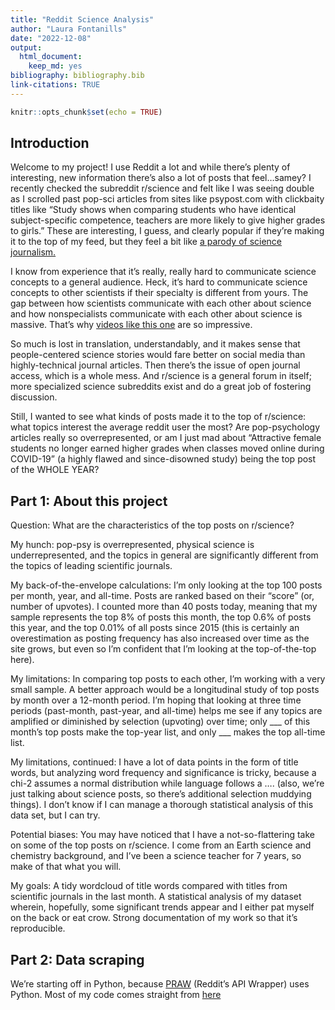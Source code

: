 ```yaml
---
title: "Reddit Science Analysis"
author: "Laura Fontanills"
date: "2022-12-08"
output: 
  html_document: 
    keep_md: yes
bibliography: bibliography.bib
link-citations: TRUE
---
```


```r
knitr::opts_chunk$set(echo = TRUE)
```

## Introduction
Welcome to my project! I use Reddit a lot and while there's plenty of interesting, new information there's also a lot of posts that feel...samey? I recently checked the subreddit r/science and felt like I was seeing double as I scrolled past pop-sci articles from sites like psypost.com with clickbaity titles like "Study shows when comparing students who have identical subject-specific competence, teachers are more likely to give higher grades to girls." These are interesting, I guess, and clearly popular if they're making it to the top of my feed, but they feel a bit like [a parody of science journalism.](https://www.smbc-comics.com/comic/science-journalism)

I know from experience that it's really, really hard to communicate science concepts to a general audience. Heck, it's hard to communicate science concepts to other scientists if their specialty is different from yours. The gap between how scientists communicate with each other about science and how nonspecialists communicate with each other about science is massive. That's why [videos like this one](https://www.youtube.com/watch?v=hYip_Vuv8J0) are so impressive.

So much is lost in translation, understandably, and it makes sense that people-centered science stories would fare better on social media than highly-technical journal articles. Then there's the issue of open journal access, which is a whole mess. And r/science is a general forum in itself; more specialized science subreddits exist and do a great job of fostering discussion. 

Still, I wanted to see what kinds of posts made it to the top of r/science: what topics interest the average reddit user the most? Are pop-psychology articles really so overrepresented, or am I just  mad about "Attractive female students no longer earned higher grades when classes moved online during COVID-19" (a highly flawed and since-disowned study) being the top post of the WHOLE YEAR?

## Part 1: About this project
Question: What are the characteristics of the top posts on r/science?

My hunch: pop-psy is overrepresented, physical science is underrepresented, and the topics in general are significantly different from the topics of leading scientific journals.

My back-of-the-envelope calculations: I'm only looking at the top 100 posts per month, year, and all-time. Posts are ranked based on their "score" (or, number of upvotes). I counted more than 40 posts today, meaning that my sample represents the top 8% of posts this month, the top 0.6% of posts this year, and the top 0.01% of all posts since 2015 (this is certainly an overestimation as posting frequency has also increased over time as the site grows, but even so I'm confident that I'm looking at the top-of-the-top here).

My limitations: In comparing top posts to each other, I'm working with a very small sample. A better approach would be a longitudinal study of top posts by month over a 12-month period. I'm hoping that looking at three time periods (past-month, past-year, and all-time) helps me see if any topics are amplified or diminished by selection (upvoting) over time; only ___ of this month's top posts make the top-year list, and only ___ makes the top all-time list. 

My limitations, continued: I have a lot of data points in the form of title words, but analyzing word frequency and significance is tricky, because a chi-2 assumes a normal distribution while language follows a .... (also, we're just talking about science posts, so there's additional selection muddying things). I don't know if I can manage a thorough statistical analysis of this data set, but I can try.

Potential biases: You may have noticed that I have a not-so-flattering take on some of the top posts on r/science. I come from an Earth science and chemistry background, and I've been a science teacher for 7 years, so make of that what you will.

My goals: A tidy wordcloud of title words compared with titles from scientific journals in the last month. A statistical analysis of my dataset wherein, hopefully, some significant trends appear and I either pat myself on the back or eat crow. Strong documentation of my work so that it's reproducible.

## Part 2: Data scraping

We're starting off in Python, because [PRAW](https://praw.readthedocs.io/en/stable/) (Reddit's API Wrapper) uses Python. Most of my code comes straight from [here](https://www.geeksforgeeks.org/scraping-reddit-using-python/) 